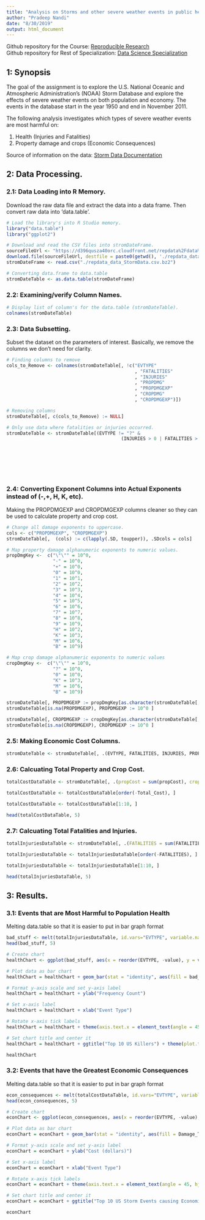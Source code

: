 ```yaml
---
title: "Analysis on Storms and other severe weather events in public health and economic problems for communities and municipalities in US Storms."
author: "Pradeep Nandi"
date: "8/30/2019"
output: html_document
---
```


Github repository for the Course: [Reproducible Research](https://github.com/pradeepnandi25/RepData_PeerAssessment2)
</br>
Github repository for Rest of Specialization: [Data Science Specialization](https://github.com/pradeepnandi25/)

## 1: Synopsis
The goal of the assignment is to explore the U.S. National Oceanic and Atmospheric Administration's (NOAA) Storm Database and explore the effects of severe weather events on both population and economy. The events in the database start in the year 1950 and end in November 2011.

The following analysis investigates which types of severe weather events are most harmful on:

1. Health (Injuries and Fatalities) 
2. Property damage and crops (Economic Consequences)

Source of information on the data: [Storm Data Documentation](https://d396qusza40orc.cloudfront.net/repdata%2Fpeer2_doc%2Fpd01016005curr.pdf)

## 2: Data Processing.

### 2.1: Data Loading into R Memory.

Download the raw data file and extract the data into a data frame. Then convert raw data into 'data.table'.
```r
# Load the library's into R Studio memory.
library("data.table")
library("ggplot2")

# Download and read the CSV files into stromDateFrame.
sourceFileUrl <- "https://d396qusza40orc.cloudfront.net/repdata%2Fdata%2FStormData.csv.bz2"
download.file(sourceFileUrl, destfile = paste0(getwd(), './repdata_data_StormData.csv.bz2'))
stromDateFrame <- read.csv("./repdata_data_StormData.csv.bz2")

# Converting data.frame to data.table
stromDateTable <- as.data.table(stromDateFrame)
```

### 2.2: Examining/verify Column Names.

```r
# Display list of column's for the data.table (stromDateTable).
colnames(stromDateTable)
```

### 2.3: Data Subsetting.

Subset the dataset on the parameters of interest. Basically, we remove the columns we don't need for clarity. 
```r
# Finding columns to remove
cols_to_Remove <- colnames(stromDateTable[, !c("EVTYPE"
                                               , "FATALITIES"
                                               , "INJURIES"
                                               , "PROPDMG"
                                               , "PROPDMGEXP"
                                               , "CROPDMG"
                                               , "CROPDMGEXP")])

# Removing columns
stromDateTable[, c(cols_to_Remove) := NULL]

# Only use data where fatalities or injuries occurred.  
stromDateTable <- stromDateTable[(EVTYPE != "?" & 
                                          (INJURIES > 0 | FATALITIES > 0 | PROPDMG > 0 | CROPDMG > 0)), c("EVTYPE"
                                                                                                          , "FATALITIES"
                                                                                                          , "INJURIES"
                                                                                                          , "PROPDMG"
                                                                                                          , "PROPDMGEXP"
                                                                                                          , "CROPDMG"
                                                                                                          , "CROPDMGEXP") ]
```

### 2.4: Converting Exponent Columns into Actual Exponents instead of (-,+, H, K, etc).

Making the PROPDMGEXP and CROPDMGEXP columns cleaner so they can be used to calculate property and crop cost.
```r

# Change all damage exponents to uppercase.
cols <- c("PROPDMGEXP", "CROPDMGEXP")
stromDateTable[,  (cols) := c(lapply(.SD, toupper)), .SDcols = cols]

# Map property damage alphanumeric exponents to numeric values.
propDmgKey <-  c("\"\"" = 10^0,
                 "-" = 10^0, 
                 "+" = 10^0,
                 "0" = 10^0,
                 "1" = 10^1,
                 "2" = 10^2,
                 "3" = 10^3,
                 "4" = 10^4,
                 "5" = 10^5,
                 "6" = 10^6,
                 "7" = 10^7,
                 "8" = 10^8,
                 "9" = 10^9,
                 "H" = 10^2,
                 "K" = 10^3,
                 "M" = 10^6,
                 "B" = 10^9)

# Map crop damage alphanumeric exponents to numeric values
cropDmgKey <-  c("\"\"" = 10^0,
                 "?" = 10^0, 
                 "0" = 10^0,
                 "K" = 10^3,
                 "M" = 10^6,
                 "B" = 10^9)

stromDateTable[, PROPDMGEXP := propDmgKey[as.character(stromDateTable[, PROPDMGEXP])]]
stromDateTable[is.na(PROPDMGEXP), PROPDMGEXP := 10^0 ]

stromDateTable[, CROPDMGEXP := cropDmgKey[as.character(stromDateTable[, CROPDMGEXP])] ]
stromDateTable[is.na(CROPDMGEXP), CROPDMGEXP := 10^0 ]
```

### 2.5: Making Economic Cost Columns.

```r
stromDateTable <- stromDateTable[, .(EVTYPE, FATALITIES, INJURIES, PROPDMG, PROPDMGEXP, propCost = PROPDMG * PROPDMGEXP, CROPDMG, CROPDMGEXP, cropCost = CROPDMG * CROPDMGEXP)]
```

### 2.6: Calcuating Total Property and Crop Cost.

```r
totalCostDataTable <- stromDateTable[, .(propCost = sum(propCost), cropCost = sum(cropCost), Total_Cost = sum(propCost) + sum(cropCost)), by = .(EVTYPE)]

totalCostDataTable <- totalCostDataTable[order(-Total_Cost), ]

totalCostDataTable <- totalCostDataTable[1:10, ]

head(totalCostDataTable, 5)
```

### 2.7: Calcuating Total Fatalities and Injuries.

```r
totalInjuriesDataTable <- stromDateTable[, .(FATALITIES = sum(FATALITIES), INJURIES = sum(INJURIES), totals = sum(FATALITIES) + sum(INJURIES)), by = .(EVTYPE)]

totalInjuriesDataTable <- totalInjuriesDataTable[order(-FATALITIES), ]

totalInjuriesDataTable <- totalInjuriesDataTable[1:10, ]

head(totalInjuriesDataTable, 5)
```

## 3: Results.

### 3.1: Events that are Most Harmful to Population Health

Melting data.table so that it is easier to put in bar graph format 
```r
bad_stuff <- melt(totalInjuriesDataTable, id.vars="EVTYPE", variable.name = "bad_thing")
head(bad_stuff, 5)
```

```r
# Create chart
healthChart <- ggplot(bad_stuff, aes(x = reorder(EVTYPE, -value), y = value))

# Plot data as bar chart
healthChart = healthChart + geom_bar(stat = "identity", aes(fill = bad_thing), position = "dodge")

# Format y-axis scale and set y-axis label
healthChart = healthChart + ylab("Frequency Count") 

# Set x-axis label
healthChart = healthChart + xlab("Event Type") 

# Rotate x-axis tick labels 
healthChart = healthChart + theme(axis.text.x = element_text(angle = 45, hjust = 1))

# Set chart title and center it
healthChart = healthChart + ggtitle("Top 10 US Killers") + theme(plot.title = element_text(hjust = 0.5))

healthChart
```

### 3.2: Events that have the Greatest Economic Consequences

Melting data.table so that it is easier to put in bar graph format 
```r
econ_consequences <- melt(totalCostDataTable, id.vars="EVTYPE", variable.name = "Damage_Type")
head(econ_consequences, 5)
```

```r
# Create chart
econChart <- ggplot(econ_consequences, aes(x = reorder(EVTYPE, -value), y = value))

# Plot data as bar chart
econChart = econChart + geom_bar(stat = "identity", aes(fill = Damage_Type), position = "dodge")

# Format y-axis scale and set y-axis label
econChart = econChart + ylab("Cost (dollars)") 

# Set x-axis label
econChart = econChart + xlab("Event Type") 

# Rotate x-axis tick labels 
econChart = econChart + theme(axis.text.x = element_text(angle = 45, hjust = 1))

# Set chart title and center it
econChart = econChart + ggtitle("Top 10 US Storm Events causing Economic Consequences") + theme(plot.title = element_text(hjust = 0.5))

econChart
```